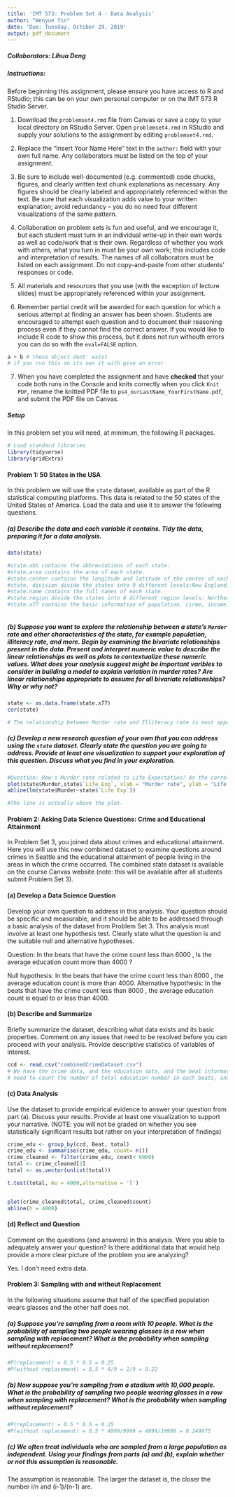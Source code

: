---
title: 'IMT 573: Problem Set 4 - Data Analysis'
author: "Wenyue Yin"
date: 'Due: Tuesday, October 29, 2019'
output: pdf_document
---

<!-- This syntax can be used to add comments that are ignored during knitting process. -->

##### Collaborators: Lihua Deng

##### Instructions:

Before beginning this assignment, please ensure you have access to R and RStudio; this can be on your own personal computer or on the IMT 573 R Studio Server. 

1. Download the `problemset4.rmd` file from Canvas or save a copy to your local directory on RStudio Server. Open `problemset4.rmd` in RStudio and supply your solutions to the assignment by editing `problemset4.rmd`. 

2. Replace the "Insert Your Name Here" text in the `author:` field with your own full name. Any collaborators must be listed on the top of your assignment. 

3. Be sure to include well-documented (e.g. commented) code chucks, figures, and clearly written text chunk explanations as necessary. Any figures should be clearly labeled and appropriately referenced within the text. Be sure that each visualization adds value to your written explanation; avoid redundancy -- you do no need four different visualizations of the same pattern.

4.  Collaboration on problem sets is fun and useful, and we encourage it, but each student must turn in an individual write-up in their own words as well as code/work that is their own.  Regardless of whether you work with others, what you turn in must be your own work; this includes code and interpretation of results. The names of all collaborators must be listed on each assignment. Do not copy-and-paste from other students' responses or code.

5. All materials and resources that you use (with the exception of lecture slides) must be appropriately referenced within your assignment.  

6. Remember partial credit will be awarded for each question for which a serious attempt at finding an answer has been shown. Students are \emph{strongly} encouraged to attempt each question and to document their reasoning process even if they cannot find the correct answer. If you would like to include R code to show this process, but it does not run withouth errors you can do so with the `eval=FALSE` option.

```{r example chunk with a bug, eval=FALSE, include=FALSE}
a + b # these object dont' exist 
# if you run this on its own it with give an error
```

7. When you have completed the assignment and have **checked** that your code both runs in the Console and knits correctly when you click `Knit PDF`, rename the knitted PDF file to `ps4_ourLastName_YourFirstName.pdf`, and submit the PDF file on Canvas.

##### Setup

In this problem set you will need, at minimum, the following R packages.

```{r}
# Load standard libraries
library(tidyverse)
library(gridExtra)
```

#### Problem 1: 50 States in the USA

In this problem we will use the `state` dataset, available as part of the R statistical computing platforms. This data is related to the 50 states of the United States of America. Load the data and use it to answer the following questions. 

##### (a) Describe the data and each variable it contains. Tidy the data, preparing it for a data analysis.

```{r}
data(state) 

#state.abb contains the abbreviations of each state.
#state.area contains the area of each state.
#state.center contains the longitude and latitude of the center of each state.
#state. division divide the states into 9 different levels:New England, Middle Atlantic, South Atlantic, Pacific,Mountain, East North Central, West South Central, East South Central, and West North Central.
#state.name contains the full names of each state.
#state.region divide the states into 4 different region levels: Northeast, South, North Central, and West.
#state.x77 contains the basic information of population, cirme, income,etc.



```

##### (b) Suppose you want to explore the relationship between a state's `Murder` rate and other characteristics of the state, for example population, illiteracy rate, and more. Begin by examining the bivariate relationships present in the data. Present and interpret numeric value to describe the linear relationships as well as plots to contextualize these numeric values. What does your analysis suggest might be important varibles to consider in building a model to explain variation in murder rates? Are linear relationships appropriate to assume for all bivariate relationships? Why or why not?


```{r}
state <- as.data.frame(state.x77)
cor(state)

# The relationship between Murder rate and Illiteracy rate is most appropriate to decribe as linear relationship. Not all bivariate relationships are linear.

```


##### (c) Develop a new research question of your own that you can address using the `state` dataset. Clearly state the question you are going to address. Provide at least one visualization to support your exploration of this question. Discuss what you find in your exploration.

```{r}
#Question: How's Murder rate related to Life Expectation? As the correlationship between them from the table above is minus.
plot(state$Murder,state$`Life Exp`, xlab = "Murder rate", ylab = "Life Expectation")
abline(lm(state$Murder~state$`Life Exp`))

#The line is actually above the plot.
```

#### Problem 2: Asking Data Science Questions: Crime and Educational Attainment

In Problem Set 3, you joined data about crimes and educational attainment. Here you will use this new combined dataset to examine questions around crimes in Seattle and the educational attainment of people
living in the areas in which the crime occurred. The combined state dataset is available on the course Canvas website (note: this will be available after all students submit Problem Set 3).

#### (a) Develop a Data Science Question

Develop your own question to address in this analysis. Your question should be specific and measurable, and it should be able to be addressed through a basic analysis of the dataset from Problem Set 3. This analysis must involve at least one hypothesis test. Clearly state what the question is and the suitable null and alternative hypotheses.

Question:
In the beats that have the crime count less than 6000 , Is the average education count more than 4000 ?

Null hypothesis: In the beats that have the crime count less than 8000 , the average education count is more than 4000.
Alternative hypothesis: In the beats that have the crime count less than 8000 , the average education count is equal to or less than 4000.


#### (b) Describe and Summarize

Briefly summarize the dataset, describing what data exists and its basic properties. Comment on any issues that need to be resolved before you can proceed with your analysis. Provide descriptive statistics of variables of interest.


```{r}
ccd <- read.csv("combinedCrimeDataset.csv")
# We have the crime data, and the education data, and the beat information.
# need to count the number of total education number in each beats, and the count of crime in each beat.
```

#### (c) Data Analysis

Use the dataset to provide empirical evidence to answer your question from part (a). Discuss your results. Provide at least one visualization to support your narrative. (NOTE: you will not be graded on whether you see statistically significant results but rather on your interpretation of findings)


```{r}
crime_edu <- group_by(ccd, Beat, total)
crime_edu <- summarise(crime_edu, count= n())
crime_cleaned <- filter(crime_edu, count< 6000)
total <- crime_cleaned[2]
total <- as.vector(unlist(total))

t.test(total, mu = 4000,alternative = 'l')



```


```{r}
plot(crime_cleaned$total, crime_cleaned$count)
abline(h = 4000)

```
#### (d) Reflect and Question

Comment on the questions (and answers) in this analysis. Were you able to adequately answer your question? Is there additional data that would help provide a more clear picture of the problem you are analyzing?

Yes. 
I don't need extra data.


#### Problem 3: Sampling with and without Replacement

In the following situations assume that half of the specified population wears glasses and the other half does not.

##### (a) Suppose you're sampling from a room with 10 people. What is the probability of sampling two people wearing glasses in a row when sampling with replacement? What is the probability when sampling without replacement?

```{r}
#P(replacement) = 0.5 * 0.5 = 0.25
#P(without replacement) = 0.5 * 4/9 = 2/9 = 0.22
```

##### (b)  Now suppose you're sampling from a stadium with 10,000 people. What is the probability of sampling two people wearing glasses in a row when sampling with replacement? What is the probability when sampling without replacement?

```{r}
#P(replacement) = 0.5 * 0.5 = 0.25
#P(without replacement) = 0.5 * 4999/9999 = 4999/19998 = 0.249975
```

##### (c) We often treat individuals who are sampled from a large population as independent. Using your findings from parts (a) and (b), explain whether or not this assumption is reasonable.

The assumption is reasonable. The larger the dataset is, the closer the number i/n and (i-1)/(n-1) are.

